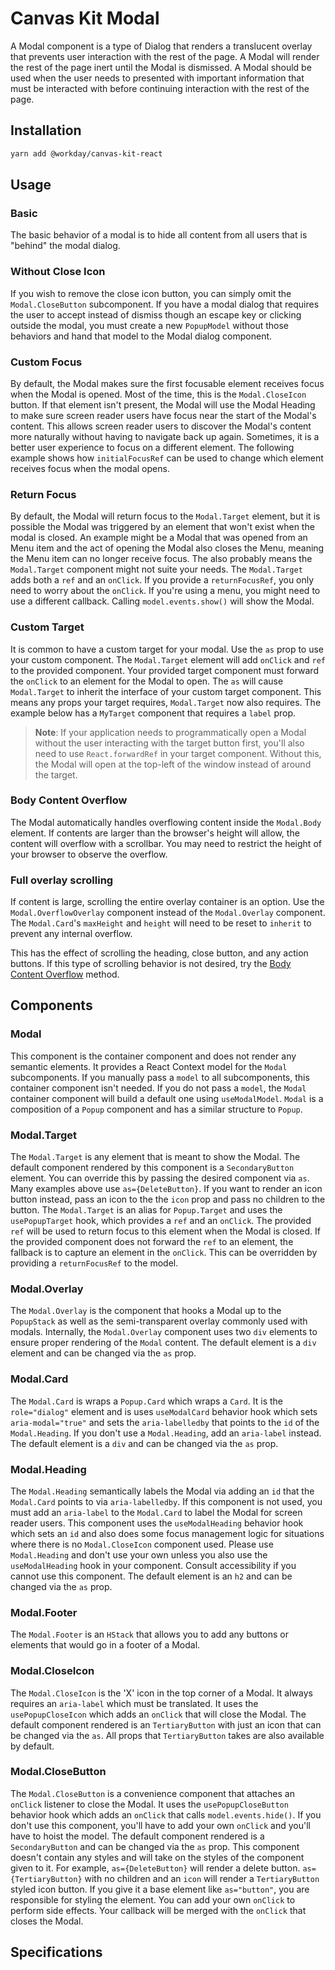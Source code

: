 


<Meta title="Components/Popups/Modal/React" component={Modal} />

# Canvas Kit Modal

A Modal component is a type of Dialog that renders a translucent overlay that prevents user
interaction with the rest of the page. A Modal will render the rest of the page inert until the
Modal is dismissed. A Modal should be used when the user needs to presented with important
information that must be interacted with before continuing interaction with the rest of the page.

## Installation

```sh
yarn add @workday/canvas-kit-react
```

## Usage

### Basic

The basic behavior of a modal is to hide all content from all users that is "behind" the modal
dialog.

<ExampleCodeBlock code={Basic} />

### Without Close Icon

If you wish to remove the close icon button, you can simply omit the `Modal.CloseButton`
subcomponent. If you have a modal dialog that requires the user to accept instead of dismiss though
an escape key or clicking outside the modal, you must create a new `PopupModel` without those
behaviors and hand that model to the Modal dialog component.

<ExampleCodeBlock code={WithoutCloseIcon} />

### Custom Focus

By default, the Modal makes sure the first focusable element receives focus when the Modal is
opened. Most of the time, this is the `Modal.CloseIcon` button. If that element isn't present, the
Modal will use the Modal Heading to make sure screen reader users have focus near the start of the
Modal's content. This allows screen reader users to discover the Modal's content more naturally
without having to navigate back up again. Sometimes, it is a better user experience to focus on a
different element. The following example shows how `initialFocusRef` can be used to change which
element receives focus when the modal opens.

<ExampleCodeBlock code={CustomFocus} />

### Return Focus

By default, the Modal will return focus to the `Modal.Target` element, but it is possible the Modal
was triggered by an element that won't exist when the modal is closed. An example might be a Modal
that was opened from an Menu item and the act of opening the Modal also closes the Menu, meaning the
Menu item can no longer receive focus. The also probably means the `Modal.Target` component might
not suite your needs. The `Modal.Target` adds both a `ref` and an `onClick`. If you provide a
`returnFocusRef`, you only need to worry about the `onClick`. If you're using a menu, you might need
to use a different callback. Calling `model.events.show()` will show the Modal.

<ExampleCodeBlock code={ReturnFocus} />

### Custom Target

It is common to have a custom target for your modal. Use the `as` prop to use your custom component.
The `Modal.Target` element will add `onClick` and `ref` to the provided component. Your provided
target component must forward the `onClick` to an element for the Modal to open. The `as` will cause
`Modal.Target` to inherit the interface of your custom target component. This means any props your
target requires, `Modal.Target` now also requires. The example below has a `MyTarget` component that
requires a `label` prop.

> **Note**: If your application needs to programmatically open a Modal without the user interacting
> with the target button first, you'll also need to use `React.forwardRef` in your target component.
> Without this, the Modal will open at the top-left of the window instead of around the target.

<ExampleCodeBlock code={CustomTarget} />

### Body Content Overflow

The Modal automatically handles overflowing content inside the `Modal.Body` element. If contents are
larger than the browser's height will allow, the content will overflow with a scrollbar. You may
need to restrict the height of your browser to observe the overflow.

<ExampleCodeBlock code={BodyOverflow} />

### Full overlay scrolling

If content is large, scrolling the entire overlay container is an option. Use the
`Modal.OverflowOverlay` component instead of the `Modal.Overlay` component. The `Modal.Card`'s
`maxHeight` and `height` will need to be reset to `inherit` to prevent any internal overflow.

This has the effect of scrolling the heading, close button, and any action buttons. If this type of
scrolling behavior is not desired, try the [Body Content Overflow](#body-content-overflow) method.

<ExampleCodeBlock code={FullOverflow} />

## Components

### Modal

This component is the container component and does not render any semantic elements. It provides a
React Context model for the `Modal` subcomponents. If you manually pass a `model` to all
subcomponents, this container component isn't needed. If you do not pass a `model`, the `Modal`
container component will build a default one using `useModalModel`. `Modal` is a composition of a
`Popup` component and has a similar structure to `Popup`.

<ArgsTable of={Modal} />

### Modal.Target

The `Modal.Target` is any element that is meant to show the Modal. The default component rendered by
this component is a `SecondaryButton` element. You can override this by passing the desired
component via `as`. Many examples above use `as={DeleteButton}`. If you want to render an icon
button instead, pass an icon to the the `icon` prop and pass no children to the button. The
`Modal.Target` is an alias for `Popup.Target` and uses the `usePopupTarget` hook, which provides a
`ref` and an `onClick`. The provided `ref` will be used to return focus to this element when the
Modal is closed. If the provided component does not forward the `ref` to an element, the fallback is
to capture an element in the `onClick`. This can be overridden by providing a `returnFocusRef` to
the model.

<ArgsTable of={Modal.Target} />

### Modal.Overlay

The `Modal.Overlay` is the component that hooks a Modal up to the `PopupStack` as well as the
semi-transparent overlay commonly used with modals. Internally, the `Modal.Overlay` component uses
two `div` elements to ensure proper rendering of the `Modal` content. The default element is a `div`
element and can be changed via the `as` prop.

<ArgsTable of={Modal.Overlay} />

### Modal.Card

The `Modal.Card` is wraps a `Popup.Card` which wraps a `Card`. It is the `role="dialog"` element and
is uses `useModalCard` behavior hook which sets `aria-modal="true"` and sets the `aria-labelledby`
that points to the `id` of the `Modal.Heading`. If you don't use a `Modal.Heading`, add an
`aria-label` instead. The default element is a `div` and can be changed via the `as` prop.

<ArgsTable of={Modal.Card} />

### Modal.Heading

The `Modal.Heading` semantically labels the Modal via adding an `id` that the `Modal.Card` points to
via `aria-labelledby`. If this component is not used, you must add an `aria-label` to the
`Modal.Card` to label the Modal for screen reader users. This component uses the `useModalHeading`
behavior hook which sets an `id` and also does some focus management logic for situations where
there is no `Modal.CloseIcon` component used. Please use `Modal.Heading` and don't use your own
unless you also use the `useModalHeading` hook in your component. Consult accessibility if you
cannot use this component. The default element is an `h2` and can be changed via the `as` prop.

<ArgsTable of={Modal.Heading} />

### Modal.Footer

The `Modal.Footer` is an `HStack` that allows you to add any buttons or elements that would go in a
footer of a Modal.

<ArgsTable of={Modal.Footer} />

### Modal.CloseIcon

The `Modal.CloseIcon` is the 'X' icon in the top corner of a Modal. It always requires an
`aria-label` which must be translated. It uses the `usePopupCloseIcon` which adds an `onClick` that
will close the Modal. The default component rendered is an `TertiaryButton` with just an icon that
can be changed via the `as`. All props that `TertiaryButton` takes are also available by default.

<ArgsTable of={Modal.CloseIcon} />

### Modal.CloseButton

The `Modal.CloseButton` is a convenience component that attaches an `onClick` listener to close the
Modal. It uses the `usePopupCloseButton` behavior hook which adds an `onClick` that calls
`model.events.hide()`. If you don't use this component, you'll have to add your own `onClick` and
you'll have to hoist the model. The default component rendered is a `SecondaryButton` and can be
changed via the `as` prop. This component doesn't contain any styles and will take on the styles of
the component given to it. For example, `as={DeleteButton}` will render a delete button.
`as={TertiaryButton}` with no children and an `icon` will render a `TertiaryButton` styled icon
button. If you give it a base element like `as="button"`, you are responsible for styling the
element. You can add your own `onClick` to perform side effects. Your callback will be merged with
the `onClick` that closes the Modal.

<ArgsTable of={Modal.CloseButton} />

## Specifications

<Specifications file="Modal.spec.ts" name="Modal" />
